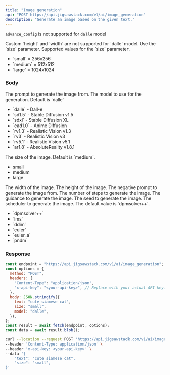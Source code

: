 ```yaml
---
title: "Image generation"
api: "POST https://api.jigsawstack.com/v1/ai/image_generation"
description: "Generate an image based on the given text."
---
```


<Info>`advance_config` is not supported for `dalle` model</Info>

<Info>
  Custom `height` and `width` are not supported for `dalle` model. Use the
  `size` parameter.
</Info>

<Tip>
  Supported values for the `size` parameter.
  <ul>
    <li>`small` = 256x256</li>
    <li>`medium` = 512x512</li>
    <li>`large` = 1024x1024</li>
  </ul>
</Tip>

### Body

<ParamField body="prompt" type="string" required>
  The prompt to generate the image from.
</ParamField>

<ParamField body="model" type="string" initialValue="dalle">
  The model to use for the generation. Default is `dalle`
  <ul>
    <li>`dalle` - Dall-e</li>
    <li>`sd1.5` - Stable Diffusion v1.5</li>
    <li>`sdxl` - Stable Diffusion XL</li>
    <li>`ead1.0` - Anime Diffusion </li>
    <li>`rv1.3` - Realistic Vision v1.3</li>
    <li>`rv3` - Realistic Vision v3</li>
    <li>`rv5.1` - Realistic Vision v5.1</li>
    <li>`ar1.8` - AbsoluteReality v1.8.1</li>
  </ul>

</ParamField>

<ParamField body="size" type="string" initialValue="medium">
  The size of the image. Default is `medium`.
  <ul>
    <li>small</li>
    <li>medium</li>
    <li>large</li>
  </ul>
</ParamField>

<ParamField body="width" type="number">
  The width of the image.
</ParamField>

<ParamField body="height" type="number">
  The height of the image.
</ParamField>

<ParamField body="advance_config" type="object">
  <Expandable title="advance_config" defaultOpen="false">
    <ParamField body="negative_prompt" type="string">
      The negative prompt to generate the image from.
    </ParamField>
    <ParamField body="steps" type="number">
      The number of steps to generate the image.
    </ParamField>
    <ParamField body="guidance" type="number">
      The guidance to generate the image.
    </ParamField>
    <ParamField body="seed" type="number">
      The seed to generate the image.
    </ParamField>
    <ParamField body="scheduler" type="string">
      The scheduler to generate the image. The default value is `dpmsolver++`.
       <ul>
        <li>`dpmsolver++`</li>
        <li>`lms`</li>
        <li>`ddim`</li>
        <li>`euler`</li>
        <li>`euler_a`</li>
        <li>`pndm`</li>
     </ul>
    </ParamField>

  </Expandable>
</ParamField>

<Snippet file="header.mdx" />

### Response

<RequestExample>

```javascript Node.js
const endpoint = "https://api.jigsawstack.com/v1/ai/image_generation";
const options = {
  method: "POST",
  headers: {
    "Content-Type": "application/json",
    "x-api-key": "<your-api-key>", // Replace with your actual API key.
  },
  body: JSON.stringify({
    text: "cute siamese cat",
    size: "small",
    model: "dalle",
  }),
};
const result = await fetch(endpoint, options);
const data = await result.blob();
```

```bash cURL
curl --location --request POST 'https://api.jigsawstack.com/v1/ai/image_generation' \
--header 'Content-Type: application/json' \
--header 'x-api-key: <your-api-key>' \
--data '{
    "text": "cute siamese cat",
    "size": "small",
}'
```

</RequestExample>

<ResponseExample>

</ResponseExample>
